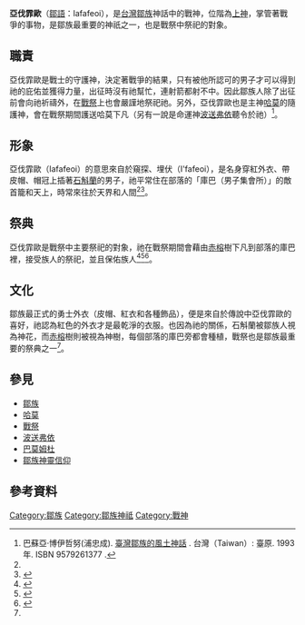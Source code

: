 '''亞伐霏歐'''（[[鄒語|鄒語]]：Iafafeoi），是[[台灣|台灣]][[鄒族|鄒族]]神話中的戰神，位階為[[鄒族神靈信仰|上神]]，掌管著戰爭的事物，是鄒族最重要的神祇之一，也是戰祭中祭祀的對象。
==職責==
亞伐霏歐是戰士的守護神，決定著戰爭的結果，只有被他所認可的男子才可以得到祂的庇佑並獲得力量，出征時沒有祂幫忙，連射箭都射不中。因此鄒族人除了出征前會向祂祈禱外，在[[戰祭|戰祭]]上也會嚴謹地祭祀祂。另外，亞伐霏歐也是主神[[哈莫|哈莫]]的隨護神，會在戰祭期間護送哈莫下凡（另有一說是命運神[[波送弗依|波送弗依]]聽令於祂）<ref name=tipp>巴蘇亞‧博伊哲努(浦忠成). [https://www.books.com.tw/products/0010086062 臺灣鄒族的風土神話] {{Wayback|url=https://www.books.com.tw/products/0010086062 |date=20200624003443 }}. 台灣（Taiwan）: 臺原. 1993年. ISBN 9579261377 {{Zh}}.</ref>。
==形象==
亞伐霏歐（Iafafeoi）的意思來自於窺探、埋伏（I'fafeoi），是名身穿紅外衣、帶皮帽、帽冠上插著[[石斛屬|石斛蘭]]的男子，祂平常住在部落的「庫巴（男子集會所）」的敵首籠和天上，時常來往於天界和人間<ref name=tipp /><ref name="嘉義縣志音樂志">{{cite web|author=雷家驥|title=嘉義縣志音樂志|url=https://tm.ncl.edu.tw/article?u=006_103_000020|publisher=嘉義縣政府|work=嘉義縣志|accessdate=2009}}</ref>。
==祭典==
{{main|戰祭}}
亞伐霏歐是戰祭中主要祭祀的對象，祂在戰祭期間會藉由[[赤榕|赤榕]]樹下凡到部落的庫巴裡，接受族人的祭祀，並且保佑族人<ref name="臺灣省通志稿卷8：同冑志.曹族篇">{{cite web|author=衛惠林|title=臺灣省通志稿卷8：同冑志.曹族篇|url=http://www.sanmin.com.tw/product/index/006674182|publisher=國史館台灣文獻館|isbn=9788017114910|accessdate=1952-05-01|archive-date=2020-07-07|archive-url=https://web.archive.org/web/20200707013950/https://www.sanmin.com.tw/product/index/006674182|dead-url=no}}</ref><ref name="臺灣音樂史">{{cite web|author=呂鈺秀|title=臺灣音樂史|url=https://www.books.com.tw/products/0010237718|publisher=五南|work=|accessdate=2009-02-27|isbn=9789571134086|archive-date=2014-04-17|archive-url=https://web.archive.org/web/20140417073600/http://www.books.com.tw/products/0010237718|dead-url=no}}</ref><ref>{{cite web|url=http://library.taiwanschoolnet.org/cyberfair2004/C0411620012/cou/2.htm|title=認識鄒族『瑪雅斯比』|accessdate=|archive-date=2020-07-05|archive-url=https://web.archive.org/web/20200705001205/http://library.taiwanschoolnet.org/cyberfair2004/C0411620012/cou/2.htm|dead-url=no}}</ref>。

==文化==
鄒族最正式的勇士外衣（皮帽、紅衣和各種飾品），便是來自於傳說中亞伐霏歐的喜好，祂認為紅色的外衣才是最乾淨的衣服。也因為祂的關係，石斛蘭被鄒族人視為神花，而[[赤榕|赤榕]]樹則被視為神樹，每個部落的庫巴旁都會種植，戰祭也是鄒族最重要的祭典之一<ref name="嘉義縣志音樂志" />。

==參見==
*[[鄒族|鄒族]]
*[[哈莫|哈莫]]
*[[戰祭|戰祭]]
*[[波送弗依|波送弗依]]
*[[巴莫姆杜|巴莫姆杜]]
*[[鄒族神靈信仰|鄒族神靈信仰]]

==參考資料==
{{reflist}}

{{鄒族神話}}
[[Category:鄒族|Category:鄒族]]
[[Category:鄒族神祗|Category:鄒族神祗]]
[[Category:戰神|Category:戰神]]